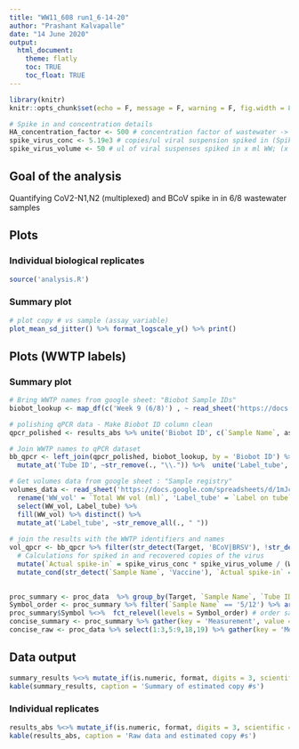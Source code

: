 ```yaml
---
title: "WW11_608 run1_6-14-20"
author: "Prashant Kalvapalle"
date: "14 June 2020"
output: 
  html_document:
    theme: flatly
    toc: TRUE
    toc_float: TRUE
---
```


```r
library(knitr)
knitr::opts_chunk$set(echo = F, message = F, warning = F, fig.width = 8, fig.height = 4)

# Spike in and concentration details
HA_concentration_factor <- 500 # concentration factor of wastewater -> RNA
spike_virus_conc <- 5.19e3 # copies/ul viral suspension spiked in (Spike ID: S10)
spike_virus_volume <- 50 # ul of viral suspenses spiked in x ml WW; (x ~ 350 - 450 and varies for each sample)

```

## Goal of the analysis

Quantifying CoV2-N1,N2 (multiplexed) and BCoV spike in in 6/8 wastewater samples

## Plots

### Individual biological replicates

```r
source('analysis.R')
```

### Summary plot

```r

# plot copy # vs sample (assay_variable)
plot_mean_sd_jitter() %>% format_logscale_y() %>% print()
```

## Plots (WWTP labels)

### Summary plot

```r

# Bring WWTP names from google sheet: "Biobot Sample IDs"
biobot_lookup <- map_df(c('Week 9 (6/8)') , ~ read_sheet('https://docs.google.com/spreadsheets/d/1ghb_GjTS4yMFbzb65NskAlm-2Gb5M4SNYi4FHE4YVyI/edit#gid=233791008', sheet = .x, range = 'G:I')) %>% rename('Biobot ID' = contains('Biobot', ignore.case = T), 'WWTP' = SYMBOL) %>% mutate('Biobot ID' = str_remove(`Biobot ID`,'\\.'), WWTP = as.character(WWTP))

# polishing qPCR data - Make Biobot ID column clean
qpcr_polished <- results_abs %>% unite('Biobot ID', c(`Sample Name`, assay_variable), sep = '', remove = F) %>% select(-`Well Position`,-biological_replicates) %>% mutate_at('assay_variable', as.character)

# Join WWTP names to qPCR dataset
bb_qpcr <- left_join(qpcr_polished, biobot_lookup, by = 'Biobot ID') %>% mutate_at('WWTP', ~if_else(str_detect(., '^X')|is.na(.), assay_variable, .)) %>% 
  mutate_at('Tube ID', ~str_remove(., "\\.")) %>%  unite('Label_tube', c('Sample Name', 'Tube ID'), sep = "", remove = F) # make a unique column for matching volumes
```

```r

# Get volumes data from google sheet : "Sample registry"
volumes_data <- read_sheet('https://docs.google.com/spreadsheets/d/1mJcCt1wMiOuBic6sRlBZJf8KSNu2y-B5PjzCUu7jPM8/edit#gid=521099478', sheet = 'Concentrated samples', range = 'A:D') %>% 
  rename('WW_vol' = `Total WW vol (ml)`, 'Label_tube' = `Label on tube`) %>% 
  select(WW_vol, Label_tube) %>% 
  fill(WW_vol) %>% distinct() %>% 
  mutate_at('Label_tube', ~str_remove_all(., " "))
  
# join the results with the WWTP identifiers and names
vol_qpcr <- bb_qpcr %>% filter(str_detect(Target, 'BCoV|BRSV'), !str_detect(assay_variable, 'S11|S9')) %>% left_join(volumes_data, by = 'Label_tube') %>% 
  # Calculations for spiked in and recovered copies of the virus
  mutate(`Actual spike-in` = spike_virus_conc * spike_virus_volume / (WW_vol * 1e-3), Recovered = `Copy #` * 1e6/HA_concentration_factor, `Recovery fraction` = 100 * Recovered/`Actual spike-in`) %>% 
  mutate_cond(str_detect(`Sample Name`, 'Vaccine'), `Actual spike-in` = spike_virus_conc * spike_virus_volume / (.050 * 1e-3), Recovered = `Copy #` * 1e6/1, `Recovery fraction` = 100 * Recovered/`Actual spike-in`)
 


```


```r

proc_summary <- proc_data  %>% group_by(Target, `Sample Name`, `Tube ID`, Symbol) %>% summarise_at(vars(2:6), funs(mean(.,na.rm = T), sd)) # Summarize mean and SD for biological replicates
Symbol_order <- proc_summary %>% filter(`Sample Name` == '5/12') %>% arrange(`Copy #_mean`) %>% pull(Symbol) # order samples by 5/12 ascending order
proc_summary$Symbol %<>%  fct_relevel(levels = Symbol_order) # order samples by 5/12 ascending order
concise_summary <- proc_summary %>% gather(key = 'Measurement', value = 'Reading', -Target, -`Sample Name`, -`Tube ID`, -Symbol) %>% separate(Measurement, into = c('Measurement','val'),"_") %>% spread(val,Reading) # Seperate mean and variance and group by variable of measurement
concise_raw <- proc_data %>% select(1:3,5:9,18,19) %>% gather(key = 'Measurement', value = 'val', -Target, -`Sample Name`, -`Tube ID`, -Symbol, -`FACILITY NAME`) # Seperate mean and variance and group by variable of measurement

```



## Data output

```r
summary_results %<>% mutate_if(is.numeric, format, digits = 3, scientific = T)
kable(summary_results, caption = 'Summary of estimated copy #s')
```

### Individual replicates
```r
results_abs %<>% mutate_if(is.numeric, format, digits = 3, scientific = T)
kable(results_abs, caption = 'Raw data and estimated copy #s')
```
